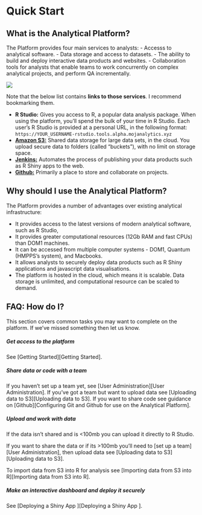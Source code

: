 # Quick Start

## What is the Analytical Platform?

The Platform provides four main services to analysts:
- Accesss to analytical software.
- Data storage and access to datasets.
- The ability to build and deploy interactive data products and websites.
- Collaboration tools for analysts that enable teams to work concurrently on complex analytical projects, and perform QA incrementally.

![](images/quick_start/platform.png)

Note that the below list contains **links to those services**. I recommend bookmarking them.

- **R Studio:** Gives you access to R, a popular data analysis package. When using the platform, you'll spend the bulk of your time in R Studio.  Each user's R Studio is provided at a personal URL, in the following format:
  `https://YOUR_USERNAME-rstudio.tools.alpha.mojanalytics.xyz`
- [**Amazon S3:**](https://alpha-analytics-moj.eu.auth0.com/samlp/NpfImg4P3ynU6HFx7ivYmqUZWQHfwi3Y) Shared data storage for large data sets, in the cloud.  You upload secure data to folders (called "buckets"), with no limit on storage space.
- [**Jenkins:**](https://jenkins.services.alpha.mojanalytics.xyz/) Automates the process of publishing your data products such as R Shiny apps to the web.
- [**Github:**](https://github.com/moj-analytical-services) Primarily a place to store and collaborate on projects.

## Why should I use the Analytical Platform?

The Platform provides a number of advantages over existing analytical infrastructure:

- It provides access to the latest versions of modern analytical software, such as R Studio,
- It provides greater computational resources (12Gb RAM and fast CPUs) than DOM1 machines.
- It can be accessed from multiple computer systems - DOM1, Quantum (HMPPS's system), and Macbooks. 
- It allows analysts to securely deploy data products such as R Shiny applications and javascript data visualisations.
- The platform is hosted in the cloud, which means it is scalable.  Data storage is unlimited, and computational resource can be scaled to demand.

##  FAQ: How do I?

This section covers common tasks you may want to complete on the platform. If we've missed something then let us know.

##### Get access to the platform{-}

See [Getting Started][Getting Started].

##### Share data or code with a team{-}
If you haven't set up a team yet, see [User Administration][User Administration].
If you've got a team but want to upload data see [Uploading data to S3][Uploading data to S3].
If you want to share code see guidance on [Github][Configuring Git and Github for use on the Analytical Platform].


##### Upload and work with data{-}

If the data isn't shared and is <100mb you can upload it directly to R Studio.

If you want to share the data or if its >100mb you'll need to [set up a team][User Administration], then upload data see [Uploading data to S3][Uploading data to S3].

To import data from S3 into R for analysis see [Importing data from S3 into R][Importing data from S3 into R].

##### Make an interactive dashboard and deploy it securely{-}

See [Deploying a Shiny App ][Deploying a Shiny App ].
